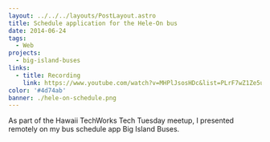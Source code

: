 ```yaml
---
layout: ../../../layouts/PostLayout.astro
title: Schedule application for the Hele-On bus
date: 2014-06-24
tags:
  - Web
projects:
  - big-island-buses
links:
  - title: Recording
    link: https://www.youtube.com/watch?v=MHPlJsosHDc&list=PLrF7wZ1Ze5uH1xudf--exufrlgCVCE3n6&index=4&t=0s
color: '#4d74ab'
banner: ./hele-on-schedule.png
---
```



As part of the Hawaii TechWorks Tech Tuesday meetup, I presented remotely on my bus schedule app Big Island Buses.

<YouTube id="MHPlJsosHDc" />
